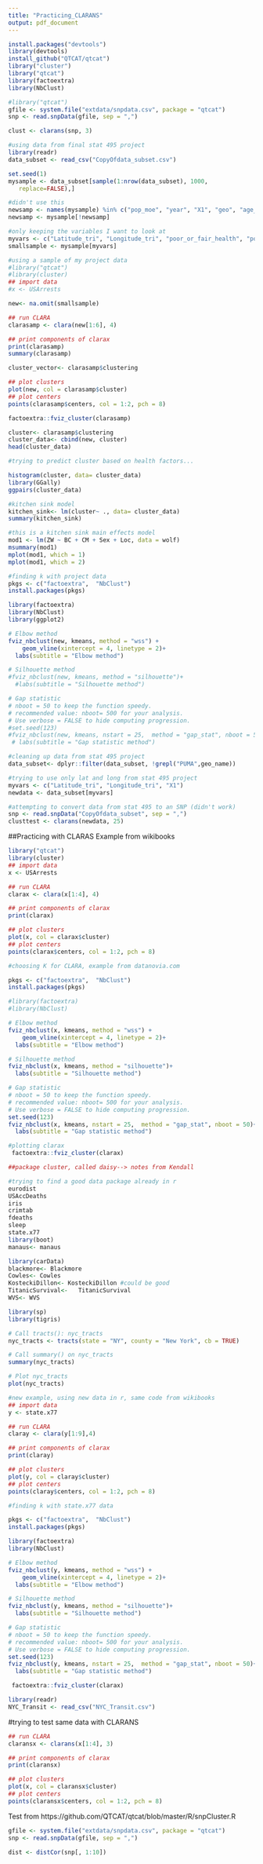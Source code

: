 ```yaml
---
title: "Practicing_CLARANS"
output: pdf_document
---
```


```r
install.packages("devtools")
library(devtools)
install_github("QTCAT/qtcat")
library("cluster")
library("qtcat")
library(factoextra)
library(NbClust)
```

```r
#library("qtcat")
gfile <- system.file("extdata/snpdata.csv", package = "qtcat")
snp <- read.snpData(gfile, sep = ",")

clust <- clarans(snp, 3)
```

```r
#using data from final stat 495 project
library(readr)
data_subset <- read_csv("CopyOfdata_subset.csv")

set.seed(1)
mysample <- data_subset[sample(1:nrow(data_subset), 1000,
   replace=FALSE),]
```

```r
#didn't use this
newsamp <- names(mysample) %in% c("pop_moe", "year", "X1", "geo", "age_rank", "age_moe", "TRI.ID", "fips_code", "ORIS.plant.code", "County.y") 
newsamp <- mysample[!newsamp]
```


```r
#only keeping the variables I want to look at
myvars <- c("Latitude_tri", "Longitude_tri", "poor_or_fair_health", "poor_physical_health_days", "physical_inactivity", "adult_obesity")
smallsample <- mysample[myvars]
```


```r
#using a sample of my project data
#library("qtcat")
#library(cluster)
## import data
#x <- USArrests

new<- na.omit(smallsample)

## run CLARA
clarasamp <- clara(new[1:6], 4)

## print components of clarax
print(clarasamp)
summary(clarasamp)

cluster_vector<- clarasamp$clustering

## plot clusters
plot(new, col = clarasamp$cluster)
## plot centers
points(clarasamp$centers, col = 1:2, pch = 8)


```

```r
factoextra::fviz_cluster(clarasamp)
```

```r
cluster<- clarasamp$clustering
cluster_data<- cbind(new, cluster)
head(cluster_data)
```

```r
#trying to predict cluster based on health factors...

histogram(cluster, data= cluster_data)
library(GGally)
ggpairs(cluster_data)
```

```r
#kitchen sink model
kitchen_sink<- lm(cluster~ ., data= cluster_data)
summary(kitchen_sink)
```

```r
#this is a kitchen sink main effects model
mod1 <- lm(ZW ~ BC + CM + Sex + Loc, data = wolf)
msummary(mod1)
mplot(mod1, which = 1)
mplot(mod1, which = 2)
```

```r
#finding k with project data
pkgs <- c("factoextra",  "NbClust")
install.packages(pkgs)

library(factoextra)
library(NbClust)
library(ggplot2)

# Elbow method
fviz_nbclust(new, kmeans, method = "wss") +
    geom_vline(xintercept = 4, linetype = 2)+
  labs(subtitle = "Elbow method")

# Silhouette method
#fviz_nbclust(new, kmeans, method = "silhouette")+
  #labs(subtitle = "Silhouette method")

# Gap statistic
# nboot = 50 to keep the function speedy. 
# recommended value: nboot= 500 for your analysis.
# Use verbose = FALSE to hide computing progression.
#set.seed(123)
#fviz_nbclust(new, kmeans, nstart = 25,  method = "gap_stat", nboot = 50)+
 # labs(subtitle = "Gap statistic method")
```


```r
#cleaning up data from stat 495 project
data_subset<- dplyr::filter(data_subset, !grepl("PUMA",geo_name))
```

```r
#trying to use only lat and long from stat 495 project
myvars <- c("Latitude_tri", "Longitude_tri", "X1")
newdata <- data_subset[myvars]
```


```r
#attempting to convert data from stat 495 to an SNP (didn't work)
snp <- read.snpData("CopyOfdata_subset", sep = ",")
clusttest <- clarans(newdata, 25)
```


##Practicing with CLARAS
Example from wikibooks

```r
library("qtcat")
library(cluster)
## import data
x <- USArrests

## run CLARA
clarax <- clara(x[1:4], 4)

## print components of clarax
print(clarax)

## plot clusters
plot(x, col = clarax$cluster)
## plot centers
points(clarax$centers, col = 1:2, pch = 8)
```
```r
#choosing K for CLARA, example from datanovia.com

pkgs <- c("factoextra",  "NbClust")
install.packages(pkgs)

#library(factoextra)
#library(NbClust)

# Elbow method
fviz_nbclust(x, kmeans, method = "wss") +
    geom_vline(xintercept = 4, linetype = 2)+
  labs(subtitle = "Elbow method")

# Silhouette method
fviz_nbclust(x, kmeans, method = "silhouette")+
  labs(subtitle = "Silhouette method")

# Gap statistic
# nboot = 50 to keep the function speedy. 
# recommended value: nboot= 500 for your analysis.
# Use verbose = FALSE to hide computing progression.
set.seed(123)
fviz_nbclust(x, kmeans, nstart = 25,  method = "gap_stat", nboot = 50)+
  labs(subtitle = "Gap statistic method")
```


```r
#plotting clarax
 factoextra::fviz_cluster(clarax)
```

```r
##package cluster, called daisy--> notes from Kendall
```

```r
#trying to find a good data package already in r
eurodist
USAccDeaths
iris
crimtab
fdeaths
sleep
state.x77
library(boot)
manaus<- manaus

library(carData)
blackmore<- Blackmore
Cowles<- Cowles
KosteckiDillon<- KosteckiDillon #could be good
TitanicSurvival<- 	TitanicSurvival
WVS<- WVS

library(sp)
library(tigris)

# Call tracts(): nyc_tracts
nyc_tracts <- tracts(state = "NY", county = "New York", cb = TRUE)

# Call summary() on nyc_tracts
summary(nyc_tracts)

# Plot nyc_tracts
plot(nyc_tracts)
```

```r
#new example, using new data in r, same code from wikibooks
## import data
y <- state.x77

## run CLARA
claray <- clara(y[1:9],4)

## print components of clarax
print(claray)

## plot clusters
plot(y, col = claray$cluster)
## plot centers
points(claray$centers, col = 1:2, pch = 8)
```

```r
#finding k with state.x77 data

pkgs <- c("factoextra",  "NbClust")
install.packages(pkgs)

library(factoextra)
library(NbClust)

# Elbow method
fviz_nbclust(y, kmeans, method = "wss") +
    geom_vline(xintercept = 4, linetype = 2)+
  labs(subtitle = "Elbow method")

# Silhouette method
fviz_nbclust(y, kmeans, method = "silhouette")+
  labs(subtitle = "Silhouette method")

# Gap statistic
# nboot = 50 to keep the function speedy. 
# recommended value: nboot= 500 for your analysis.
# Use verbose = FALSE to hide computing progression.
set.seed(123)
fviz_nbclust(y, kmeans, nstart = 25,  method = "gap_stat", nboot = 50)+
  labs(subtitle = "Gap statistic method")
```


```r
 factoextra::fviz_cluster(clarax)
```


```r
library(readr)
NYC_Transit <- read_csv("NYC_Transit.csv")
```

#trying to test same data with CLARANS

```r
## run CLARA
claransx <- clarans(x[1:4], 3)

## print components of clarax
print(claransx)

## plot clusters
plot(x, col = claransx$cluster)
## plot centers
points(claransx$centers, col = 1:2, pch = 8)

```


Test from 
https://github.com/QTCAT/qtcat/blob/master/R/snpCluster.R

```r
gfile <- system.file("extdata/snpdata.csv", package = "qtcat")
snp <- read.snpData(gfile, sep = ",")

dist <- distCor(snp[, 1:10])

```


